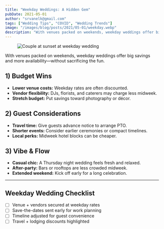 ```yaml
---
title: "Weekday Weddings: A Hidden Gem"
pubDate: 2021-05-01
author: "srvanelk@gmail.com"
tags: ["Wedding Tips", "COVID", "Wedding Trends"]
image: "/images/blog/posts/2021/05-01/weekday.webp"
description: "With venues packed on weekends, weekday weddings offer big savings and more availability—without sacrificing the fun."
---
```


<figure>
  <img
    src="/images/blog/posts/2021/05-01/weekday.webp"
    alt="Couple at sunset at weekday wedding"
  />
</figure>

With venues packed on weekends, weekday weddings offer big savings and more availability—without sacrificing the fun.

## 1) Budget Wins
- **Lower venue costs:** Weekday rates are often discounted.
- **Vendor flexibility:** DJs, florists, and caterers may charge less midweek.
- **Stretch budget:** Put savings toward photography or décor.

## 2) Guest Considerations
- **Travel time:** Give guests advance notice to arrange PTO.
- **Shorter events:** Consider earlier ceremonies or compact timelines.
- **Local perks:** Midweek hotel blocks can be cheaper.

## 3) Vibe & Flow
- **Casual chic:** A Thursday night wedding feels fresh and relaxed.
- **After-party:** Bars or rooftops are less crowded midweek.
- **Extended weekend:** Kick off early for a long celebration.

---

## Weekday Wedding Checklist
- [ ] Venue + vendors secured at weekday rates
- [ ] Save-the-dates sent early for work planning
- [ ] Timeline adjusted for guest convenience
- [ ] Travel + lodging discounts highlighted

